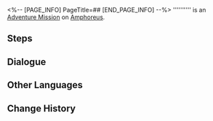 <%-- [PAGE_INFO]
PageTitle=##
[END_PAGE_INFO] --%>
{{Stub|Dialogue.}}
{{Mission Infobox
|id            = 4015732
|title         = 
|image         = <!--Mission .png-->
|type          = Adventure
|event_name    = 
|chapter       = 
|requirements  = [[Trailblaze Mission]] ''[[Hero, Honor That Crimson Call]]'' completed
|summary       = <!--official mission summary from Fate's Atlas-->
|characters    = "Spirithief" Bartholos; Trailblazer
|startLocation = [[Amphoreus]] - [[Aedes Elysiae]]
|world         = Amphoreus
|area          = Aedes Elysiae
|prev          = 
|next          = 
|rewards       = Stellar Jade*40; Disorder Ambrosia*60
}}
'''''''''' is an [[Adventure Mission]] on [[Amphoreus]].

==Steps==


<!--
==Gameplay Notes==

--><!--
==Trial Character==

-->
==Dialogue==
{{Stub Dialogue}}

{{Dialogue End}}

==Other Languages==
{{Other Languages
|en   = 
|zhs  = 
|zht  = 
|ja   = 
|ko   = 
|es   = 
|fr   = 
|ru   = 
|th   = 
|vi   = 
|de   = 
|id   = 
|pt   = 
}}

==Change History==
{{Change History|3.4}}

